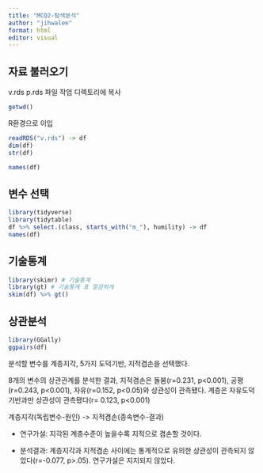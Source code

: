 ```yaml
---
title: "MCQ2-탐색분석"
author: "jihwalee"
format: html
editor: visual
---
```


## 자료 불러오기

v.rds p.rds 파일 작업 디렉토리에 복사

```r
getwd()
```

R환경으로 이입

```r
readRDS("v.rds") -> df
dim(df)
str(df)
```

```r
names(df)
```

## 변수 선택

```r
library(tidyverse)
library(tidytable)
df %>% select.(class, starts_with("m_"), humility) -> df
names(df)
```

## 기술통계

```r
library(skimr) # 기술통계
library(gt) # 기술통계 표 깔끔하게 
skim(df) %>% gt()
```

## 상관분석

```r
library(GGally)
ggpairs(df)
```

분석할 변수를 계층지각, 5가지 도덕기반, 지적겸손을 선택했다.

8개의 변수의 상관관계를 분석한 결과, 지적겸손은 돌봄(r=0.231, p\<0.001), 공평(r=0.243, p\<0.001), 자유(r=0.152, p\<0.05)와 상관성이 관측됐다. 계층은 자유도덕기반과만 상관성이 관측됐다(r= 0.123, p\<0.001)

계층지각(독립변수-원인) -\> 지적겸손(종속변수-결과)

-   연구가설: 지각된 계층수준이 높을수록 지적으로 겸손할 것이다.

-   분석결과: 계층지각과 지적겸손 사이에는 통계적으로 유의한 상관성이 관측되지 않았다(r=-0.077, p\>.05). 연구가설은 지지되지 않았다.
